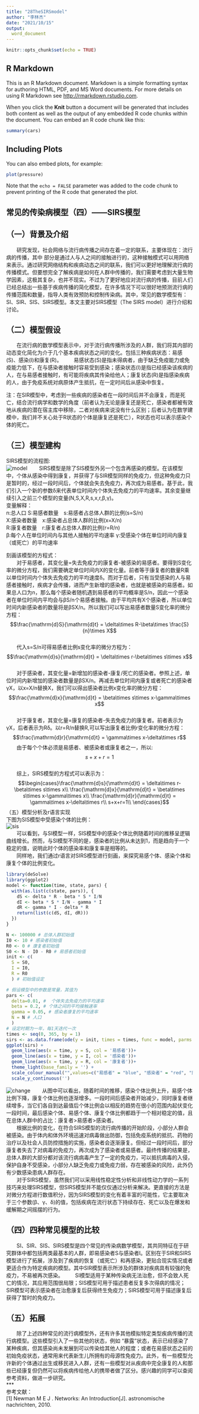 ```yaml
---
title: "28TheSIRSmodel"
author: "李林杰"
date: "2021/10/15"
output:
  word_document
---
```


```r
knitr::opts_chunk$set(echo = TRUE)
```

## R Markdown

This is an R Markdown document. Markdown is a simple formatting syntax for authoring HTML, PDF, and MS Word documents. For more details on using R Markdown see <http://rmarkdown.rstudio.com>.

When you click the **Knit** button a document will be generated that includes both content as well as the output of any embedded R code chunks within the document. You can embed an R code chunk like this:

```r
summary(cars)
```

## Including Plots

You can also embed plots, for example:

```r
plot(pressure)
```

Note that the `echo = FALSE` parameter was added to the code chunk to prevent printing of the R code that generated the plot.

## 常见的传染病模型（四）——SIRS模型

（一）背景及介绍
----
　　研究发现，社会网络与流行病传播之间存在着一定的联系，主要体现在：流行病的传播，其中 部分是通过人与人之间的接触进行的，这种接触模式可以用网络来表示。通过研究网络结构和疾病动态之间的联系，我们可以更好地理解流行病的传播模式。但要想完全了解疾病是如何在人群中传播的，我们需要考虑到大量生物学因素，这极其复杂，也并不现实。不过为了更好地应对流行病的传播，目前人们已经总结出一些基于疾病传播的简化模型，在许多情况下可以很好地预测流行病的传播范围和数量，指导人类有效预防和控制传染病。其中，常见的数学模型有：SI、SIR、SIS、SIRS模型。本文主要对SIRS模型（The SIRS model）进行介绍和讨论。

（二）模型假设
----
　　在流行病的数学模型表示中，对于流行病传播所涉及的人群，我们将其内部的动态变化简化为介于几个基本疾病状态之间的变化。包括三种疾病状态：易感(S)、感染(I)和康复(R)。
　　易感状态(S)是指未得病者，由于缺乏免疫能力或免疫能力低下，在与感染者接触时容易受到感染；感染状态(I)是指已经感染该疾病的人，在与易感者接触时，有可能将疾病其传染给他人；康复状态(R)是指感染疾病的人，由于免疫系统对病原体产生抵抗，在一定时间后从感染中恢复。

注：在SIR模型中，考虑到一些疾病的感染者在一段时间后并不会康复，而是死亡，结合流行病学和数学的角度（前者认为无论是康复还是死亡，感染者都被有效地从疾病的潜在宿主库中移除，二者对疾病来说没有什么区别；后者认为在数学建模中，我们并不关心处于R状态的个体是康复还是死亡），R状态也可以表示感染个体的死亡。

（三）模型建构
----
SIRS模型的流程图:  
![model](https://raw.githubusercontent.com/pepsicolali/2021SocialMedia/main/figure/SIRS%E6%A8%A1%E5%9E%8B%E7%9A%84%E6%B5%81%E7%A8%8B%E5%9B%BE.png)
　　SIRS模型是除了SIS模型外另一个包含再感染的模型。在该模型中，个体从感染中得到康复，并获得了与SIR模型同样的免疫力，但这种免疫力只是暂时的，经过一段时间后，个体就会失去免疫力，再次成为易感者。基于此，我们引入一个新的参数δ来代表单位时间内个体失去免疫力的平均速率。其余变量继续引入之前三个模型的变量(N,S,X,R,s,x,r,β,γ)。  
变量解释：  
n:总人口
S:易感者数量　s:易感者占总体人群的比例(s=S/n)  
X:感染者数量　x:感染者占总体人群的比例(x=X/n)  
R:康复者数量　r:康复者占总体人群的比例(r=R/n)  
β:每个人在单位时间内与其他人接触的平均速率
γ:受感染个体在单位时间内康复（或死亡）的平均速率  

刻画该模型的方程式：  
　　对于易感者，其变化量=失去免疫力的康复者-被感染的易感者。要得到S变化率的微分方程，我们需要确定单位时间内X的变化量。前者等于康复者的数量R乘以单位时间内个体失去免疫力的平均速度δ。而对于后者，只有当受感染的人与易感者接触时，疾病才会传播，进而产生新增的感染者，也就是被感染的易感者。如果总人口为n，那么每个感染者随机遇到易感者的平均概率是S/n，因此一个感染者在单位时间内平均会与βS/n个易感者接触。由于平均共有X个感染者，所以单位时间内新感染者的数量将是βSX/n。所以我们可以写出易感者数量S变化率的微分方程：  
$$\frac{\mathrm{d}S}{\mathrm{d}t} = \delta\times R-\beta\times \frac{S}{n}\times X$$  
　　代入s=S/n可得易感者比例s变化率的微分方程为：
$$\frac{\mathrm{d}s}{\mathrm{d}t} = \delta\times r-\beta\times s\times x$$  
　　对于感染者，其变化量=新增加的感染者-康复/死亡的感染者。参照上述，单位时间内新增加的感染者数量是βSX/n。再减去单位时间内康复或者死亡的感染者γX，以x=X/n替换X，我们可以得出感染者比例x变化率的微分方程：
$$\frac{\mathrm{d}x}{\mathrm{d}t} = \beta\times s\times x-\gamma\times x$$  
　　对于康复者，其变化量=康复的感染者-失去免疫力的康复者。前者表示为γX，后者表示为Rδ。以r=R/n替换R,可以写出康复者比例r变化率的微分方程：
$$\frac{\mathrm{d}r}{\mathrm{d}t} = \gamma\times x-\delta\times r$$
　　由于每个个体必须是易感者、被感染者或康复者之一，所以:
$$s+x+r=1$$  
　　综上，SIRS模型的方程式可以表示为：  
$$\begin{cases}\frac{\mathrm{d}s}{\mathrm{d}t} = \delta\times r-\beta\times s\times x\\
\frac{\mathrm{d}x}{\mathrm{d}t} = \beta\times s\times x-\gamma\times x\\
\frac{\mathrm{d}r}{\mathrm{d}t} = \gamma\times x-\delta\times r\\
s+x+r=1\\
\end{cases}$$
（五）模型分析及r语言实现  
下图为SIS模型中受感染个体的比例：  
![sis](https://raw.githubusercontent.com/pepsicolali/2021SocialMedia/main/figure/SIS%E6%A8%A1%E5%9E%8B%E4%B8%AD%E5%8F%97%E6%84%9F%E6%9F%93%E4%B8%AA%E4%BD%93%E7%9A%84%E6%AF%94%E4%BE%8B.png)  
　　可以看到，与SI模型一样，SIS模型中的感染个体比例随着时间的推移呈逻辑曲线增长。然而，与SI模型不同的是，感染者的比例从未达到1，而是趋向于一个稳定的值，说明此时个体的感染率和康复率是相等的。  
　　同样地，我们通过r语言对SIRS模型进行刻画，来探究易感个体、感染个体和康复个体的比例变化。
```r
library(deSolve) 
library(ggplot2)
model <- function(time, state, pars) {
  with(as.list(c(state, pars)), {
    dS <- delta * R - beta * S * I/N
    dI <- beta * S * I/N - gamma * I
    dR <- gamma * I - delta * R
    return(list(c(dS, dI, dR)))
  })
}

N <- 100000 # 总体人群初始值
I0 <- 10 # 感染者初始值
R0 <- 0 # 康复者初始值
S0 <- N - I0 - R0 # 易感者初始值
init <- c(
  S = S0,
  I = I0, 
  R = R0
  ) # 初始值设定

# 假设模型中的参数是常量，其值为
pars <- c(
  delta=0.01, #  个体失去免疫力的平均速率
  beta = 0.2, # 个体之间的平均接触速率
  gamma = 0.05, # 感染者康复的平均速率
  N = N # 人口
  ) 
# 设定时期为一年，每1天迭代一次
times <- seq(0, 365, by = 1) 
sirs <- as.data.frame(ode(y = init, times = times, func = model, parms = pars))
ggplot(sirs) +
  geom_line(aes(x = time, y = S, col = '易感者'))+
  geom_line(aes(x = time, y = I, col = '感染者'))+
  geom_line(aes(x = time, y = R, col = '康复者'))+
  theme_light(base_family = '') +
  scale_colour_manual("",values=c("易感者" = "blue", "感染者" = "red", "康复者" = "darkgreen")) +
  scale_y_continuous('')  
```
 ![change](https://raw.githubusercontent.com/pepsicolali/2021SocialMedia/main/figure/SIRS%E4%B8%AA%E4%BD%93%E6%AF%94%E4%BE%8B.png)
　　从图中可以看出，随着时间的推移，感染个体比例上升，易感个体比例下降，康复个体比例也逐渐增多。一段时间后感染者开始减少，同时康复者继续增多，当它们各自到达最值后个体比例会以相反的趋势在很小的范围内起伏变化一段时间，最后感染个体、易感个体、康复个体比例都趋于一个相对稳定的值，且在总体人群中的占比：康复者>易感者>感染者。   
　　根据比例的变化，在符合SIRS模型的流行病传播的开始阶段，小部分人群会被感染。由于体内和体外环境迅速对病毒做出防御，包括免疫系统的抵抗、药物的治疗以及社会人员防控措施的实施，感染者会逐渐康复。但经过一段时间后，部分康复者失去了对病毒的免疫力，再次成为了感染者或易感者。最终传播的结果是，总体人群的大部分都对该流行病病毒产生了一定的免疫力，可以抵抗病毒的入侵，保护自身不受感染，小部分人缺乏免疫力或免疫力弱，存在被感染的风险，此外仍有少数感染患病人群存在。  
　　对于SIRS模型，虽然我们可以采用线性稳定性分析和非线性动力学的一系列技巧来处理SIRS模型，但SIRS模型并不能仅仅通过分析来解决。更直接的方法是对微分方程进行数值积分，因为SIRS模型的变化有着丰富的可能性，它主要取决于三个参数(β、γ、δ)的值，包括疾病在流行状态下持续存在、死亡以及在爆发和缓解期之间摇摆的行为。  
  
（四）四种常见模型的比较
----
　　SI、SIR、SIS、SIRS模型是四个常见的传染病数学模型，其共同特征在于研究群体中都包括两类最基本的人群，即易感染者S与感染者I。区别在于SIR和SIRS模型进行了拓展，涉及到了疾病的恢复（或死亡）和再感染，更贴合现实情况或者更适合作为特定疾病的模型。其中SIR模型表示所涉及的群体对疾病具有较强的免疫力，不易被再次感染。
　　SI模型适用于某种传染病无法治愈，但不会致人死亡的情况，其应用范围很局限；SIS模型可用于描述患者反复多次得病的情况；SIR模型可表示感染者在治愈康复后获得终生免疫力；SIRS模型可用于描述康复后获得了暂时的免疫力。

（五）拓展
----
　　除了上述四种常见的流行病模型外，还有许多其他模拟特定类型疾病传播的流行病模型。这些模型引入了一些其他的状态，例如 "暴露 "状态，表示已经感染了某种疾病，但其感染尚未发展到可以传染给其他人的程度；或者在易感状态之前的初始免疫状态，通常用来代表新生儿所拥有的母源性免疫力。此外，有一些模型允许新的个体通过出生或移民进入人群，还有一些模型对从疾病中完全康复的人和那些已经康复但仍然可以将疾病传给他人的携带者做了区分。感兴趣的同学可以查阅参考资料，做进一步研究。  
***  
参考文献：  
[1] Newman M E J . Networks: An Introduction[J]. astronomische nachrichten, 2010.
